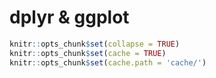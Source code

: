 # dplyr & ggplot {#R3}

``` r
knitr::opts_chunk$set(collapse = TRUE)
knitr::opts_chunk$set(cache = TRUE)
knitr::opts_chunk$set(cache.path = 'cache/')
```